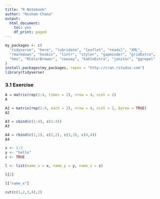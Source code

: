 ```yaml
---
title: "R Notebook"
author: "Resham Chana"
output:
  html_document:
    toc: yes
    df_print: paged
---
```


```r
my_packages <- c(
  "tidyverse", "here", "lubridate", "leaflet", "readxl", "XML",
  "rmarkdown", "hexbin", "lintr", "styler", "gapminder", "gridExtra",
  "hms", "RColorBrewer", "cowsay", "kableExtra", "janitor", "ggrepel"
)
install.packages(my_packages, repos = "http://cran.rstudio.com")
library(tidyverse)

```

### 3.1 Exercise

```r
A = matrix(rep(1:4, times = 2), nrow = 4, ncol = 2)
A

A2 = matrix(rep(1:4, each = 2), nrow = 4, ncol = 2, byrow = TRUE)
A2

A3 = cbind(c(1:4), c(1:4))
A3

A4 = rbind(c(1,1), c(2,2), c(3,3), c(4,4))
A4

x <- 1:3
y <- "hello"
z <- TRUE

l <- list(name_x = x, name_y = y, name_z = z)

l[2]

l["name_x"]

cut(c(1,2,3,4),2)

```
